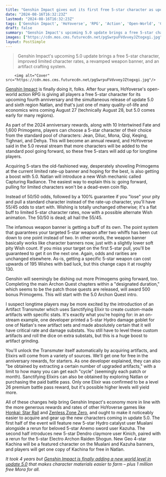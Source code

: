 ```yaml
---
title: "Genshin Impact gives out its first free 5-star character as update 5.0 pulls out the big guns for Natlan: custom-made artifacts and no more 50/50 odds on characters"
date: "2024-08-16T16:32:23Z"
lastmod: "2024-08-16T16:32:23Z"
tags: ['Genshin Impact', 'HoYoverse', 'RPG', 'Action', 'Open-World', 'Character Banners', 'Weapon Banner', 'Primogems', 'Artifacts', 'Honkai: Star Rail', 'Zenless Zone Zero']
draft: false
summary: "Genshin Impact's upcoming 5.0 update brings a free 5-star character, improved limited character rates, a revamped weapon banner, and an artifact crafting system."
images: ["https://cdn.mos.cms.futurecdn.net/pgSwrpuFVdvveyJZtogxgi.jpg"]
layout: PostSimple
---
```

> Genshin Impact's upcoming 5.0 update brings a free 5-star character, improved limited character rates, a revamped weapon banner, and an artifact crafting system.


        <img alt="Cover" src="https://cdn.mos.cms.futurecdn.net/pgSwrpuFVdvveyJZtogxgi.jpg"/>
        
[Genshin Impact](https://www.gamesradar.com/genshin-impact/) is finally doing it, folks. After four years, HoYoverse's open-world action RPG is giving all players a free 5-star character for its upcoming fourth anniversary and the simultaneous release of update 5.0 and sixth region Natlan, and that's just one of many quality-of-life and economics wins coming August 27 (technically August 28, but 5.0 comes early for many regions). 

As part of the 2024 anniversary rewards, along with 10 Intertwined Fate and 1,600 Primogems, players can choose a 5-star character of their choice from the standard pool of characters: Jean, Diluc, Mona, Qiqi, Keqing, Tighnari, and Dehya. This will become an annual reward, and HoYoverse said in the 5.0 reveal stream that more characters will be added to the standard pool going forward, so these free 5-stars will add up for longtime players. 

Acquiring 5-stars the old-fashioned way, desperately shoveling Primogems at the current limited rate-up banner and hoping for the best, is also getting a boost with 5.0. Natlan will introduce a new Wish mechanic called Capturing Radiance. The easiest way to explain this is: going forward, pulling for limited characters won't be a dead-even coin flip. 

Instead of 50/50 odds, followed by a 100% guarantee if you "lose" your pity and pull a standard character instead of the rate-up character, you'll have 55/45 odds to start with. Wishing is totally unchanged otherwise; it's a flat buff to limited 5-star character rates, now with a possible alternate Wish animation. The 50/50 is dead; all hail the 55/45. 

The infamous weapon banner is getting a buff of its own. The point system that guarantees your targeted 5-star weapon after two whiffs has been cut down to one point instead of two. In other words, the weapon banner basically works like character banners now, just with a slightly lower soft pity Wish count. If you miss your target on the first 5-star pull, you'll be guaranteed to get it on the next one. Again, odds and rarities are unchanged elsewhere. As-is, getting a specific 5-star weapon can cost upwards of 195 Wishes with bad luck, but this change caps it at roughly 130. 

Genshin will seemingly be dishing out more Primogems going forward, too. Completing the main Archon Quest chapters within a "designated duration," which seems to be the patch those quests are released, will award 500 bonus Primogems. This will start with the 5.0 Archon Quest intro. 

I suspect longtime players may be more excited by the introduction of an Artifact Transmuter which uses Sanctifying Elixir to create custom-made artifacts with specific stats. It's exactly what you're hoping for: in an on-stream example, one developer printed a 5-star Hydro damage goblet for one of Natlan's new artifact sets and made absolutely certain that it will have critical rate and damage substats. You still have to level these custom artifacts and roll the dice on extra substats, but this is a huge boost to artifact grinding. 

You'll unlock the Transmuter itself automatically by acquiring artifacts, and Elixirs will come from a variety of sources. We'll get one for free in the anniversary rewards, for starters. As one developer explained, they can also "be obtained by extracting a certain number of upgraded artifacts," with a limit to how many you can get each "cycle" (seemingly each patch or month). Sanctifying Elixirs can also be obtained by exploring Natlan or purchasing the paid battle pass. Only one Elixir was confirmed to be a level 26 premium battle pass reward, but it's possible higher levels will yield more. 

All of these changes help bring Genshin Impact's economy more in line with the more generous rewards and rates of other HoYoverse games like [Honkai: Star Rail](https://www.gamesradar.com/honkai-star-rail/) and [Zenless Zone Zero](https://www.gamesradar.com/games/action-rpg/zenless-zone-zero-review/), and ought to make it noticeably easier to acquire and gear up the new characters coming in update 5.0. The first half of the event will feature new 5-star Hydro catalyst user Mualani alongside a rerun for beloved 5-star Anemo sword user Kazuha. The second half introduces new 5-star Dendro claymore user Kinich, paired with a rerun for the 5-star Electro Archon Raiden Shogun. New Geo 4-star Kachina will be a featured character on the Mualani and Kazuha banners, and players will get one copy of Kachina for free in Natlan. 

*It took 4 years but *[<u><em>Genshin Impact is finally adding a new world level in update 5.0</em></u>](https://www.gamesradar.com/games/open-world/it-took-4-years-but-genshin-impact-is-finally-adding-a-new-world-level-in-update-50-that-makes-character-materials-easier-to-farm-plus-1-million-free-mora-for-all/)* that makes character materials easier to farm – plus 1 million free Mora for all.*
        